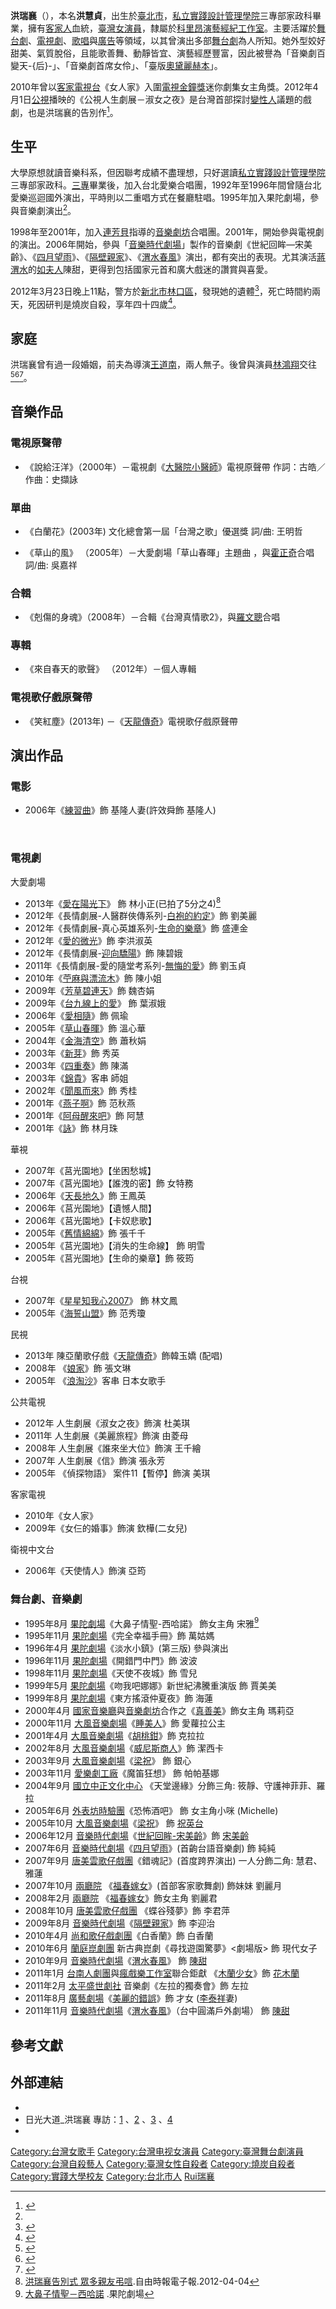{{藝人
| 姓名     = 洪瑞襄
| 類型     = 女演員
| 圖片     = 
| 圖片尺寸 = 
| 圖片簡介 = 
| 本名     = 洪慧貞
| 羅馬拼音 = Hung Jui-Hsiang
| 英文名   = Sean
| 綽號     = 臺灣黑木瞳、臺版奧黛麗赫本、音樂劇名伶、音樂劇百變天-{后}-{{Nowrap end}}
| 其他藝名 = 
| 國籍     = {{ROC}}
| 民族     = 
| 籍貫     = 
| 出生日期 = {{birth_date|1968|2|23}}
| 出生地點 = {{TWN}}[[臺北市|臺北市]]
| 逝世日期 = {{death date and age|2012|3|23|1968|2|23}}
| 逝世地點 = {{TWN}}[[新北市|新北市]][[林口區|林口區]]
| 職業     = [[演員|演員]]、[[歌手|歌手]]
| 語言     = [[華語|華語]]、[[閩南話|閩南話]]、[[客家话|客家话]]、[[英语|英语]]
| 教育程度 = [[實踐大學|私立實踐設計管理學院]]三專部家政科畢業
| 宗教信仰 = 
| 配偶 = [[王道南|王道南]]（離婚）
| 音樂類型 = 
| 演奏樂器 = 
| 出身地   = 
| 出道作   = 
| 出道日期 = 
| 代表作   = '''電視劇'''<br>《娘家》、《草山春暉》<br>'''舞台劇'''<br>《渭水春風》、《世紀回眸－宋美齡》
| 活躍年代 = 1992年－2012年
| 唱片公司 = 
| 經紀公司 = 科里昂演藝經紀工作室
| 網站     = 
| 相關團體 = 
| 獎項     = 
| IMDb    = 2904746
| 現任成員 = 
| 過往成員 = 
}}
'''洪瑞襄'''（{{bd|1968年|2月23日|2012年|3月23日|catIdx=Hong洪瑞襄}}），本名'''洪慧貞'''，出生於[[臺北市|臺北市]]，[[實踐大學|私立實踐設計管理學院]]三專部家政科畢業，擁有[[台灣客家人|客家人]]血統，[[臺灣|臺灣]][[演員|女演員]]，隸屬於[[科里昂演藝經紀工作室|科里昂演藝經紀工作室]]。主要活躍於[[舞台劇|舞台劇]]、[[電視劇|電視劇]]、[[歌唱|歌唱]]與[[廣告|廣告]]等領域，以其曾演出多部[[舞台劇|舞台劇]]為人所知。她外型姣好甜美、氣質脫俗，且能歌善舞、動靜皆宜、演藝經歷豐富，因此被譽為「音樂劇百變天-{后}-」、「音樂劇首席女伶」、「臺版[[奥黛丽·赫本|奧黛麗赫本]]」。

2010年曾以[[客家電視台|客家電視台]]《女人家》入圍[[金鐘獎|電視金鐘獎]]迷你劇集女主角獎。2012年4月1日[[公視|公視]]播映的《公視人生劇展－淑女之夜》是台灣首部探討[[變性人|變性人]]議題的戲劇，也是洪瑞襄的告別作<ref>{{cite web | language =  | publisher =ETtoday新聞雲 | title = 洪瑞襄告別作：願接納變性慾夫 | url = http://www.ettoday.net/news/20120328/34850.htm | author =  | date = 2012-03-28 | accessdate =  | archive-date = 2015-07-06 | archive-url = https://web.archive.org/web/20150706043655/http://www.ettoday.net/news/20120328/34850.htm | dead-url = no }}</ref>。

==生平==
大學原想就讀音樂科系，但因聯考成績不盡理想，只好選讀[[實踐大學|私立實踐設計管理學院]]三專部家政科。[[三專|三專]]畢業後，加入台北愛樂合唱團，1992年至1996年間曾隨台北愛樂巡迴國外演出，平時則以二重唱方式在餐廳駐唱。1995年加入果陀劇場，參與音樂劇演出<ref name="a1"/>。

1998年至2001年，加入[[連芳貝|連芳貝]]指導的[[音樂劇坊|音樂劇坊]]合唱團。2001年，開始參與電視劇的演出。2006年開始，參與「[[音樂時代劇場|音樂時代劇場]]」製作的音樂劇《世紀回眸—宋美齡》、《[[四月望雨|四月望雨]]》、《[[隔壁親家_(音樂劇)|隔壁親家]]》、《[[渭水春風|渭水春風]]》演出，都有突出的表現。尤其演活[[蔣渭水|蔣渭水]]的[[如夫人|如夫人]]陳甜，更得到包括國家元首和廣大戲迷的讚賞與喜愛。

2012年3月23日晚上11點，警方於[[新北市|新北市]][[林口區|林口區]]，發現她的遺體<ref name="a1">{{cite news|author=謝文瑄、影視組|url=http://news.chinatimes.com/society/110503/112012032400001.html|title=四棲藝人洪瑞襄 車內燒炭身亡|accessdate=2012-03-24|publisher=[[中時電子報|中時電子報]]|language=zh-tw|date=2012-03-24|deadurl=yes|archiveurl=https://web.archive.org/web/20120327034840/http://news.chinatimes.com/society/110503/112012032400001.html|archivedate=2012-03-27}}</ref>，死亡時間約兩天，死因研判是燒炭自殺，享年四十四歲<ref>{{cite news
|author=王長鼎
|url=http://udn.com/NEWS/ENTERTAINMENT/ENT1/6983086.shtml
|title=財務沒問題…演員洪瑞襄 車內燒炭亡
|accessdate=2012-03-24
|publisher=[[聯合新聞網|聯合新聞網]]
|language=zh-tw
|date=2012-03-24
|archive-date=2012-04-22
|archive-url=https://web.archive.org/web/20120422103010/http://udn.com/NEWS/ENTERTAINMENT/ENT1/6983086.shtml
|dead-url=no
}}</ref>。

==家庭==
洪瑞襄曾有過一段婚姻，前夫為導演[[王道南|王道南]]，兩人無子。後曾與演員[[林鴻翔|林鴻翔]]交往<ref>{{Cite web |url=http://star.ettoday.net/news/36794 |title=為情所苦？　洪瑞襄友人要林鴻翔出來面對|work=ETtoday新聞雲|date=2012-04-05|access-date=2016-03-31 |archive-date=2021-02-05 |archive-url=https://web.archive.org/web/20210205131911/https://star.ettoday.net/news/36794 |dead-url=no }}</ref><ref>{{Cite web |url=http://www.nownews.com/n/2012/04/25/46975 |title=幕後／林鴻翔認已婚稱洪瑞襄知情　坦言兩人起口角|work=NOWnews 今日新聞|date=2012-04-25|access-date=2016-03-31 |archive-date=2017-06-03 |archive-url=https://web.archive.org/web/20170603113436/http://www.nownews.com/n/2012/04/25/46975 |dead-url=no }}</ref><ref>{{Cite web |url=http://www.nownews.com/n/2012/05/19/73708 |title=談洪瑞襄　林鴻翔：事實不是外界傳的那樣|work=NOWnews 今日新聞|date=2012-05-19|access-date=2016-03-31 |archive-date=2017-06-03 |archive-url=https://web.archive.org/web/20170603110446/http://www.nownews.com/n/2012/05/19/73708 |dead-url=no }}</ref>。

==音樂作品==
===電視原聲帶===
*《說給汪洋》（2000年）－電視劇《[[大醫院小醫師|大醫院小醫師]]》電視原聲帶  作詞：古皓／作曲：史擷詠　

===單曲===
*《白蘭花》(2003年) 文化總會第一屆「台灣之歌」優選獎  詞/曲: 王明哲

*《草山的風》 （2005年）－大愛劇場「草山春暉」主題曲 ，與[[霍正奇|霍正奇]]合唱  詞/曲: 吳嘉祥

===合輯===
*《剋傷的身魂》（2008年）－合輯《台灣真情歌2》，與[[羅文聰|羅文聰]]合唱

===專輯===
*《來自春天的歌聲》 （2012年）－個人專輯

===電視歌仔戲原聲帶===
*《笑紅塵》(2013年) －《[[天龍傳奇|天龍傳奇]]》電視歌仔戲原聲帶

== 演出作品 ==
=== 電影 ===
*2006年《[[練習曲_(電影)|練習曲]]》飾 基隆人妻(許效舜飾 基隆人) 
<br />

=== 電視劇 ===
;大愛劇場
*2013年《[[愛在陽光下_(電視劇)|愛在陽光下]]》 飾 林小正(已拍了5分之4)<ref> [http://www.libertytimes.com.tw/2012/new/apr/4/today-show6.htm 洪瑞襄告別式 眾多親友弔唁].自由時報電子報.2012-04-04{{Wayback|url=http://www.libertytimes.com.tw/2012/new/apr/4/today-show6.htm |date=20120709062034 }}</ref>
*2012年《長情劇展-人醫群俠傳系列-[[白袍的約定|白袍的約定]]》飾 劉美麗
*2012年《長情劇展-真心英雄系列-[[生命的樂章|生命的樂章]]》飾 盛連金
*2012年《[[愛的微光|愛的微光]]》飾  李洪淑英
*2012年《長情劇展-[[迎向驕陽|迎向驕陽]]》飾  陳碧娥
*2011年《長情劇展-愛的隨堂考系列-[[無悔的愛|無悔的愛]]》飾 劉玉貞
*2010年《[[苧麻與漂流木|苧麻與漂流木]]》飾 陳小姐
*2009年《[[芳草碧連天_(電視劇)|芳草碧連天]]》飾 魏杏娟
*2009年《[[台九線上的愛|台九線上的愛]]》 飾 葉淑娥
*2006年《[[愛相隨|愛相隨]]》飾 佩瑜
*2005年《[[草山春暉|草山春暉]]》飾 溫心華
*2004年《[[金海清空|金海清空]]》飾 蕭秋娟
*2003年《[[新芽|新芽]]》飾 秀英
*2003年《[[四重奏_(電視劇)|四重奏]]》飾 陳滿
*2003年《[[錦貴|錦貴]]》客串 師姐
*2002年《[[聞風而來|聞風而來]]》飾 秀桂
*2001年《[[燕子啊|燕子啊]]》飾 范秋燕
*2001年《[[阿母醒來吧|阿母醒來吧]]》飾 阿慧
*2001年《[[詠-真情回味|詠]]》飾 林月珠

;華視
*2007年《莒光園地》【坐困愁城】
*2007年《莒光園地》【誰洩的密】飾 女特務
*2006年《[[天長地久_(2006年電視劇)|天長地久]]》飾 王鳳英
*2006年《莒光園地》【遺憾人間】
*2006年《莒光園地》【卡奴悲歌】
*2005年《[[舊情綿綿_(電視劇)|舊情綿綿]]》飾 張千千
*2005年《莒光園地》【消失的生命線】 飾 明雪
*2005年《莒光園地》【生命的樂章】飾 筱筠
;台視
*2007年《[[星星知我心2007|星星知我心2007]]》 飾 林文鳳
*2005年《[[海誓山盟|海誓山盟]]》飾 范秀瓊

;民視
*2013年 陳亞蘭歌仔戲《[[天龍傳奇|天龍傳奇]]》飾韓玉嬌 (配唱)
*2008年 《[[娘家_(民視電視劇)|娘家]]》飾 張文琳
*2005年 《[[浪淘沙|浪淘沙]]》客串 日本女歌手

;公共電視
*2012年 人生劇展《淑女之夜》飾演 杜美琪
*2011年 人生劇展《美麗旅程》飾演 由菱母
*2008年 人生劇展《誰來坐大位》飾演 王千繪
*2007年 人生劇展《信》飾演 張永芳
*2005年 《偵探物語》 案件11【暫停】飾演 美琪 
;客家電視
*2010年《女人家》
*2009年《女仨的婚事》飾演 欽樺(二女兒)

;衛視中文台
*2006年《天使情人》飾演 亞筠

===舞台劇、音樂劇===
*1995年8月 [[果陀劇場|果陀劇場]]《大鼻子情聖-西哈諾》 飾女主角 宋雅<ref>[https://godot.org.tw/site/article/361?b=site%2Falltheatregodot 大鼻子情聖－西哈諾] {{Wayback|url=https://godot.org.tw/site/article/361?b=site%2Falltheatregodot |date=20220223061231 }}.果陀劇場</ref>
*1995年11月 [[果陀劇場|果陀劇場]]《完全幸福手冊》飾 萬姑媽
*1996年4月 [[果陀劇場|果陀劇場]]《淡水小鎮》(第三版) 參與演出
*1996年11月 [[果陀劇場|果陀劇場]]《開錯門中門》飾 波波
*1998年11月 [[果陀劇場|果陀劇場]]《天使不夜城》飾 雪兒
*1999年5月 [[果陀劇場|果陀劇場]]《吻我吧娜娜》新世紀沸騰重演版 飾 賈美美
*1999年8月 [[果陀劇場|果陀劇場]]《東方搖滾仲夏夜》飾 海蓮
*2000年4月 [[國家音樂廳|國家音樂廳]]與[[音樂劇坊|音樂劇坊]]合作之《[[真善美|真善美]]》飾女主角 瑪莉亞
*2000年11月 [[大風音樂劇場|大風音樂劇場]]《[[睡美人|睡美人]]》飾 愛蘿拉公主
*2001年4月 [[大風音樂劇場|大風音樂劇場]]《[[胡桃鉗|胡桃鉗]]》飾 克拉拉
*2002年8月 [[大風音樂劇場|大風音樂劇場]]《[[威尼斯商人|威尼斯商人]]》飾 潔西卡
*2003年9月 [[大風音樂劇場|大風音樂劇場]]《[[梁祝|梁祝]]》 飾 銀心  
*2003年11月 [[愛樂劇工廠|愛樂劇工廠]]《魔笛狂想》 飾 帕帕基娜
*2004年9月 [[國立中正文化中心|國立中正文化中心]] 《天堂邊緣》分飾三角: 筱靜、守護神菲菲、羅拉
*2005年6月 [[外表坊時驗團|外表坊時驗團]]《恐怖酒吧》 飾 女主角小咪 (Michelle)
*2005年10月 [[大風音樂劇場|大風音樂劇場]]《[[梁祝|梁祝]]》 飾 [[祝英台|祝英台]]
*2006年12月 [[音樂時代劇場|音樂時代劇場]]《[[世紀回眸-宋美齡|世紀回眸-宋美齡]]》飾 [[宋美齡|宋美齡]]
*2007年6月 [[音樂時代劇場|音樂時代劇場]]《[[四月望雨|四月望雨]]》(首齣台語音樂劇) 飾 純純
*2007年9月 [[唐美雲歌仔戲團|唐美雲歌仔戲團]]《錯魂記》(首度跨界演出) 一人分飾二角: 慧君、雅蓮
*2007年10月 [[兩廳院|兩廳院]] 《[[福春嫁女|福春嫁女]]》(首部客家歌舞劇) 飾妹妹 劉麗月
*2008年2月 [[兩廳院|兩廳院]] 《[[福春嫁女|福春嫁女]]》飾女主角 劉麗君
*2008年10月 [[唐美雲歌仔戲團|唐美雲歌仔戲團]] 《蝶谷殘夢》飾 李君萍
*2009年8月 [[音樂時代劇場|音樂時代劇場]]《[[隔壁親家_(音樂劇)|隔壁親家]]》飾 李迎治
*2010年4月 [[尚和歌仔戲劇團|尚和歌仔戲劇團]]《白香蘭》飾 白香蘭
*2010年6月 [[蘭庭崑劇團|蘭庭崑劇團]] 新古典崑劇《尋找遊園驚夢》<劇場版> 飾 現代女子
*2010年9月 [[音樂時代劇場|音樂時代劇場]]《[[渭水春風|渭水春風]]》 飾 [[陳甜|陳甜]]
*2011年1月 [[台南人劇團|台南人劇團]]與[[瘋戲樂工作室|瘋戲樂工作室]]聯合鉅獻  《[[木蘭少女|木蘭少女]]》飾 [[花木蘭|花木蘭]]
*2011年2月 [[太平盛世劇社|太平盛世劇社]] 音樂劇《左拉的獨奏會》飾 左拉
*2011年8月 [[廣藝基金會|廣藝劇場]]《[[美麗的錯誤|美麗的錯誤]]》飾 才女 ([[李泰祥|李泰祥]]妻)
*2011年11月 [[音樂時代劇場|音樂時代劇場]]《[[渭水春風|渭水春風]]》（台中圓滿戶外劇場） 飾 [[陳甜|陳甜]]

==參考文獻==
{{reflist}}

== 外部連結 ==
*{{facebook|hungjuihsiang}}
*日光大道_洪瑞襄 專訪：[http://www.youtube.com/watch?v=RddL6umW5po 1] {{Wayback|url=http://www.youtube.com/watch?v=RddL6umW5po |date=20210205132452 }}、[http://www.youtube.com/watch?v=Fb3n3nX5_Jo 2] {{Wayback|url=http://www.youtube.com/watch?v=Fb3n3nX5_Jo |date=20210205132406 }}、[http://www.youtube.com/watch?v=IEz4M5lIzJg 3] {{Wayback|url=http://www.youtube.com/watch?v=IEz4M5lIzJg |date=20210205132451 }}、[http://www.youtube.com/watch?v=xzusFrX7p60 4] {{Wayback|url=http://www.youtube.com/watch?v=xzusFrX7p60 |date=20210205132448 }}
* {{hkmdb name|50000}}

[[Category:台灣女歌手|Category:台灣女歌手]]
[[Category:台灣电视女演員|Category:台灣电视女演員]]
[[Category:臺灣舞台劇演員|Category:臺灣舞台劇演員]]
[[Category:台灣自殺藝人|Category:台灣自殺藝人]]
[[Category:臺灣女性自殺者|Category:臺灣女性自殺者]]
[[Category:燒炭自殺者|Category:燒炭自殺者]]
[[Category:實踐大學校友|Category:實踐大學校友]]
[[Category:台北市人|Category:台北市人]]
[[Category:洪姓|Rui瑞襄]]